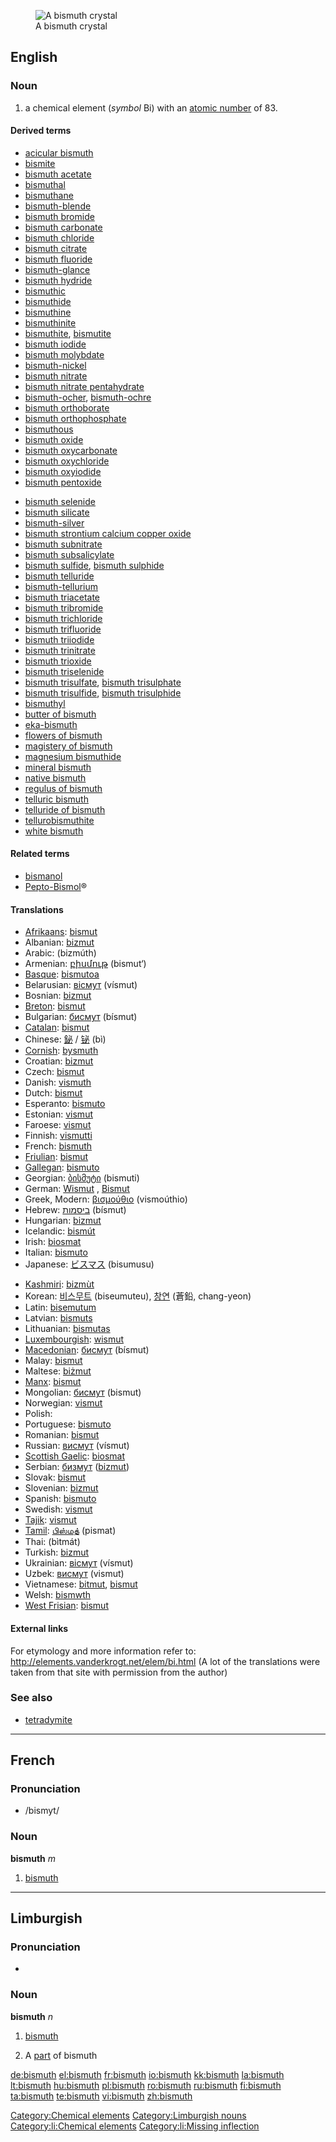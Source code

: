 [[Image:Bismuth_crystal_macro.jpg|thumb|right|A bismuth crystal]]
==English==
{{elements|Bi|lead|Pb|polonium|Po}}

===Noun===
{{en-noun|-}}
{{wikipedia}}

# a chemical element (''symbol'' Bi) with an [[atomic number]] of 83.

====Derived terms====
{{top2}}
* [[acicular bismuth]]
* [[bismite]]
* [[bismuth acetate]]
* [[bismuthal]]
* [[bismuthane]]
* [[bismuth-blende]]
* [[bismuth bromide]]
* [[bismuth carbonate]]
* [[bismuth chloride]]
* [[bismuth citrate]]
* [[bismuth fluoride]]
* [[bismuth-glance]]
* [[bismuth hydride]]
* [[bismuthic]]
* [[bismuthide]]
* [[bismuthine]]
* [[bismuthinite]]
* [[bismuthite]], [[bismutite]]
* [[bismuth iodide]]
* [[bismuth molybdate]]
* [[bismuth-nickel]]
* [[bismuth nitrate]]
* [[bismuth nitrate pentahydrate]]
* [[bismuth-ocher]], [[bismuth-ochre]]
* [[bismuth orthoborate]]
* [[bismuth orthophosphate]]
* [[bismuthous]]
* [[bismuth oxide]]
* [[bismuth oxycarbonate]]
* [[bismuth oxychloride]]
* [[bismuth oxyiodide]]
* [[bismuth pentoxide]]
{{mid2}}
* [[bismuth selenide]]
* [[bismuth silicate]]
* [[bismuth-silver]]
* [[bismuth strontium calcium copper oxide]]
* [[bismuth subnitrate]]
* [[bismuth subsalicylate]]
* [[bismuth sulfide]], [[bismuth sulphide]]
* [[bismuth telluride]]
* [[bismuth-tellurium]]
* [[bismuth triacetate]]
* [[bismuth tribromide]]
* [[bismuth trichloride]]
* [[bismuth trifluoride]]
* [[bismuth triiodide]]
* [[bismuth trinitrate]]
* [[bismuth trioxide]]
* [[bismuth triselenide]]
* [[bismuth trisulfate]], [[bismuth trisulphate]]
* [[bismuth trisulfide]], [[bismuth trisulphide]]
* [[bismuthyl]]
* [[butter of bismuth]]
* [[eka-bismuth]]
* [[flowers of bismuth]]
* [[magistery of bismuth]]
* [[magnesium bismuthide]]
* [[mineral bismuth]]
* [[native bismuth]]
* [[regulus of bismuth]]
* [[telluric bismuth]]
* [[telluride of bismuth]]
* [[tellurobismuthite]]
* [[white bismuth]]
{{bottom}}

====Related terms====
* [[bismanol]]
* [[w:Pepto-Bismol|Pepto-Bismol]]&reg;

====Translations====
{{trans-top|chemical element}}
* [[Afrikaans]]: [[bismut]]
* Albanian: [[bizmut]]
* Arabic: {{Arab|[[بزموث]]}} (bizmúth) {{m}}
* Armenian: [[բիսմութ]] (bismut‘)
* [[Basque]]: [[bismutoa]]
* Belarusian: [[вiсмут]] (vísmut) {{m}}
* Bosnian: [[bizmut]]
* [[Breton]]: [[bismut]]
* Bulgarian: [[бисмут]] (bísmut) {{m}}
* [[Catalan]]: [[bismut]]
* Chinese: [[鉍]] / [[铋]] (bì)
* [[Cornish]]: [[bysmuth]]
* Croatian: [[bizmut]]
* Czech: [[bismut]]
* Danish: [[vismuth]]
* Dutch: [[bismut]] {{n}}
* Esperanto: [[bismuto]]
* Estonian: [[vismut]]
* Faroese: [[vismut]]
* Finnish: [[vismutti]]
* French: [[bismuth#French|bismuth]] {{m}}
* [[Friulian]]: [[bismut]]
* [[Gallegan]]: [[bismuto]]
* Georgian: [[ბისმუტი]] (bismuti)
* German: [[Wismut]] {{n}}, [[Bismut]] {{n}}
* Greek, Modern: [[βισμούθιο]] (vismoúthio) {{n}}
* Hebrew: [[ביסמות]] (bísmut)
* Hungarian: [[bizmut]]
* Icelandic: [[bismút]]
* Irish: [[biosmat]]
* Italian: [[bismuto]] {{m}}
* Japanese: [[ビスマス]] (bisumusu)
{{trans-mid}}
* [[Kashmiri]]: [[bizmùt]]
* Korean: [[비스무트]] (biseumuteu), [[창연]] (蒼鉛, chang-yeon)
* Latin: [[bisemutum]]
* Latvian: [[bismuts]]
* Lithuanian: [[bismutas]]
* [[Luxembourgish]]: [[wismut]]
* [[Macedonian]]: [[бисмут]] (bísmut) {{m}}
* Malay: [[bismut]]
* Maltese: [[biżmut]]
* [[Manx]]: [[bismut]]
* Mongolian: [[бисмут]] (bismut)
* Norwegian: [[vismut]]
* Polish: {{t+|pl|bizmut|m}}
* Portuguese: [[bismuto]] {{m}}
* Romanian: [[bismut]] {{n}}
* Russian: [[висмут]] (vísmut) {{m}}
* [[Scottish Gaelic]]: [[biosmat]]
* Serbian: [[бизмут]] ([[bizmut]]) {{m}}
* Slovak: [[bismut]]
* Slovenian: [[bizmut]]
* Spanish: [[bismuto]] {{m}}
* Swedish: [[vismut]]
* [[Tajik]]: [[vismut]]
* [[Tamil]]: [[பிஸ்மத்]] (pismat)
* Thai: {{Thai|[[บิสมัท]]}} (bìtmát)
* Turkish: [[bizmut]]
* Ukrainian: [[вiсмут]] (vísmut) {{m}}
* Uzbek: [[висмут]] (vismut)
* Vietnamese: [[bitmut]], [[bismut]]
* Welsh: [[bismwth]]
* [[West Frisian]]: [[bismut]]
{{trans-bottom}}

====External links====
For etymology and more information refer to:
http://elements.vanderkrogt.net/elem/bi.html
(A lot of the translations were taken from that site with permission from the author)

===See also===
* [[tetradymite]]

[[Category:Chemical elements]]

----

==French==

===Pronunciation===
* /bismyt/

===Noun===
'''bismuth''' ''m''

# [[bismuth#English|bismuth]]

----

==Limburgish==

===Pronunciation===
* {{IPA|[ˈbɪ˦zmœ˧ð]|lang=li}}

===Noun===
'''bismuth''' ''n''

# {{uncountable|lang=li}} [[bismuth#English|bismuth]]
# A [[part]] of bismuth

[[Category:Limburgish nouns]]
[[Category:li:Chemical elements]]
[[Category:li:Missing inflection]]

[[de:bismuth]]
[[el:bismuth]]
[[fr:bismuth]]
[[io:bismuth]]
[[kk:bismuth]]
[[la:bismuth]]
[[lt:bismuth]]
[[hu:bismuth]]
[[pl:bismuth]]
[[ro:bismuth]]
[[ru:bismuth]]
[[fi:bismuth]]
[[ta:bismuth]]
[[te:bismuth]]
[[vi:bismuth]]
[[zh:bismuth]]